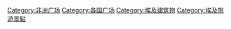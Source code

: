 [[Category:非洲广场|Category:非洲广场]]
[[Category:各国广场|Category:各国广场]]
[[Category:埃及建筑物|Category:埃及建筑物]]
[[Category:埃及旅遊景點|Category:埃及旅遊景點]]